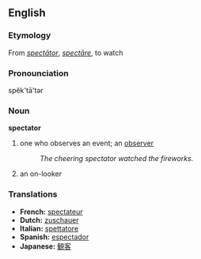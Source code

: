 == English ==
=== Etymology ===
From {{L.}} ''[[spectātor]]'', {{L.}} ''[[spectāre]]'', to watch

=== Pronounciation ===
spĕk'tā'tər

=== Noun ===
'''spectator'''
#one who observes an event; an [[observer]]
#:''The cheering spectator watched the fireworks.''
#an on-looker

=== Translations ===
*'''French:''' [[spectateur]]
*'''Dutch:''' [[zuschauer]]
*'''Italian:''' [[spettatore]]
*'''Spanish:''' [[espectador]]
*'''Japanese:''' [[観客]]